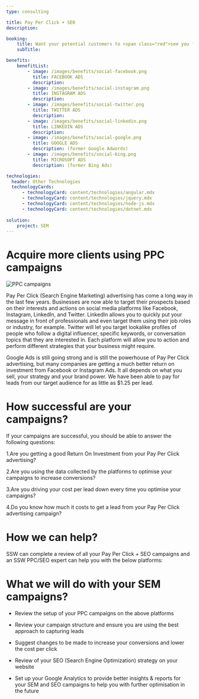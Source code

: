 ```yaml
---
type: consulting

title: Pay Per Click + SEO
description:

booking:
    title: Want your potential customers to <span class="red">see you first </span>?
    subTitle: 

benefits:
    benefitList:
        - image: /images/benefits/social-facebook.png
          title: FACEBOOK ADS
          description: 
        - image: /images/benefits/social-instagram.png
          title: INSTAGRAM ADS
          description: 
        - image: /images/benefits/social-twitter.png
          title: TWITTER ADS
          description: 
        - image: /images/benefits/social-linkedin.png
          title: LINKEDIN ADS
          description: 
        - image: /images/benefits/social-google.png
          title: GOOGLE ADS
          description: (former Google Adwords)
        - image: /images/benefits/social-bing.png
          title: MICROSOFT ADS
          description: (former Bing Ads)

technologies:
  header: Other Technologies
  technologyCards:
      - technologyCard: content/technologies/angular.mdx
      - technologyCard: content/technologies/jquery.mdx
      - technologyCard: content/technologies/node-js.mdx
      - technologyCard: content/technologies/dotnet.mdx
    
solution:
    project: SEM
---
```


# Acquire more clients using **PPC campaigns**

![PPC campaigns](../images/ppc-bigbanner.png)

Pay Per Click (Search Engine Marketing) advertising has come a long way in the last few years. Businesses are now able to target their prospects based on their interests and actions on social media platforms like Facebook, Instagram, LinkedIn, and Twitter. LinkedIn allows you to quickly put your message in front of professionals and even target them using their job roles or industry, for example. Twitter will let you target lookalike profiles of people who follow a digital influencer, specific keywords, or conversation topics that they are interested in. Each platform will allow you to action and perform different strategies that your business might require.

Google Ads is still going strong and is still the powerhouse of Pay Per Click advertising, but many companies are getting a much better return on investment from Facebook or Instagram Ads. It all depends on what you sell, your strategy and your brand power. We have been able to pay for leads from our target audience for as little as $1.25 per lead.


# How successful are your campaigns?

If your campaigns are successful, you should be able to answer the following questions:

1.Are you getting a good Return On Investment from your Pay Per Click advertising?

2.Are you using the data collected by the platforms to optimise your campaigns to increase conversions?

3.Are you driving your cost per lead down every time you optimise your campaigns?

4.Do you know how much it costs to get a lead from your Pay Per Click advertising campaign?


# How we can help?

SSW can complete a review of all your Pay Per Click + SEO campaigns and an SSW PPC/SEO expert can help you with the below platforms:

# What we will do with your SEM campaigns?

* Review the setup of your PPC campaigns on the above platforms

* Review your campaign structure and ensure you are using the best approach to capturing leads

* Suggest changes to be made to increase your conversions and lower the cost per click

* Review of your SEO (Search Engine Optimization) strategy on your website

* Set up your Google Analytics to provide better insights & reports for your SEM and SEO campaigns to help you with further optimisation in the future